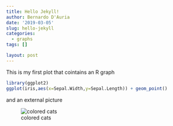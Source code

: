 ```yaml
---
title: Hello Jekyll!
author: Bernardo D'Auria
date: '2019-03-05'
slug: hello-jekyll
categories:
  - graphs
tags: []

layout: post
---
```


This is my first plot that cointains an R graph

```r
library(ggplot2)
ggplot(iris,aes(x=Sepal.Width,y=Sepal.Length)) + geom_point()
```

and an external picture

![colored cats](https://goo.gl/TRS6bL)
